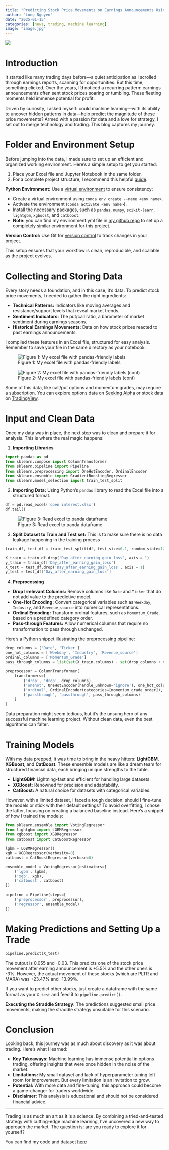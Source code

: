 ```yaml
---
title: "Predicting Stock Price Movements on Earnings Announcements Using Machine Learning"
author: "Long Nguyen"
date: "2025-01-15"
categories: [news, trading, machine learning]
image: "image.jpg"
---
```


![](image.jpg)

# Introduction

It started like many trading days before—a quiet anticipation as I scrolled through earnings reports, scanning for opportunities. But this time, something clicked. Over the years, I’d noticed a recurring pattern: earnings announcements often sent stock prices soaring or tumbling. These fleeting moments held immense potential for profit.

Driven by curiosity, I asked myself: could machine learning—with its ability to uncover hidden patterns in data—help predict the magnitude of these price movements? Armed with a passion for data and a love for strategy, I set out to merge technology and trading. This blog captures my journey.

# Folder and Environment Setup

Before jumping into the data, I made sure to set up an efficient and organized working environment. Here’s a simple setup to get you started:

1. Place your Excel file and Jupyter Notebook in the same folder.
2. For a complete project structure, I recommend this helpful [guide](https://towardsdatascience.com/how-to-structure-an-ml-project-for-reproducibility-and-maintainability-54d5e53b4c82).

**Python Environment:** Use a [virtual environment](https://medium.com/towards-data-science/introduction-to-conda-virtual-environments-eaea4ac84e28) to ensure consistency: 

- Create a virtual environment using `conda env create --name <env name>`.  
- Activate the environment (`conda activate <env name>`).  
- Install the necessary packages, such as `pandas`, `numpy`, `scikit-learn`, `lightgbm`, `xgboost`, and `catboost`.
- **Note:** you can find my environment.yml file in [my github repo](https://github.com/Piloxita/option_trade) to set up a completely similar environment for this project. 

**Version Control:** Use Git for [version control](https://medium.com/@pytechacademy/mastering-version-control-introduction-to-git-and-github-e39222216be0) to track changes in your project.

This setup ensures that your workflow is clean, reproducible, and scalable as the project evolves.

# Collecting and Storing Data

Every story needs a foundation, and in this case, it’s data. To predict stock price movements, I needed to gather the right ingredients:

- **Technical Patterns:** Indicators like moving averages and resistance/support levels that reveal market trends.
- **Sentiment Indicators:** The put/call ratio, a barometer of market sentiment during earnings seasons.
- **Historical Earnings Movements:** Data on how stock prices reacted to past earnings announcements.

I compiled these features in an Excel file, structured for easy analysis. Remember to save your file in the same directory as your notebook.

![Figure 1: My excel file with pandas-friendly labels](excel1.jpg){fig-alt="My excel file with pandas-friendly labels."}

![Figure 2: My excel file with pandas-friendly labels (cont)](excel2.jpg)

Some of this data, like call/put options and momentum grades, may require a subscription. You can explore options data on [Seeking Alpha](https://seekingalpha.com/symbol/AAPL/options) or stock data on [TradingView](https://www.tradingview.com/). 

# Input and Clean Data

Once my data was in place, the next step was to clean and prepare it for analysis. This is where the real magic happens:

1. **Importing Libraries**
```python
import pandas as pd
from sklearn.compose import ColumnTransformer
from sklearn.pipeline import Pipeline
from sklearn.preprocessing import OneHotEncoder, OrdinalEncoder
from sklearn.ensemble import GradientBoostingRegressor
from sklearn.model_selection import train_test_split
```

2. **Importing Data:** Using Python’s `pandas` library to read the Excel file into a structured format.
```python
df = pd.read_excel('open interest.xlsx')
df.tail()
```
![Figure 3: Read excel to panda dataframe](df.jpg)

3. **Split Dataset to Train and Test set:** This is to make sure there is no data leakage happening in the training process
```python
train_df, test_df = train_test_split(df, test_size=0.1, random_state=123)

X_train = train_df.drop('Day_after_earning_gain_loss', axis = 1)
y_train = train_df['Day_after_earning_gain_loss']
X_test = test_df.drop('Day_after_earning_gain_loss', axis = 1)
y_test = test_df['Day_after_earning_gain_loss']
```

4. **Preprocessing**
- **Drop Irrelevant Columns:** Remove columns like `Date` and `Ticker` that do not add value to the predictive model.
- **One-Hot Encoding:** Convert categorical variables such as `Weekday`, `Industry`, and `Revenue_source` into numerical representations.
- **Ordinal Encoding:** Transform ordinal features, such as `Momentum_Grade`, based on a predefined category order.
- **Pass-through Features:** Allow numerical columns that require no transformation to pass through unchanged.

Here’s a Python snippet illustrating the preprocessing pipeline:

```python
drop_columns = ['Date', 'Ticker']
one_hot_columns = ['Weekday', 'Industry', 'Revenue_source']
ordinal_columns = ['Momentum_Grade']
pass_through_columns = list(set(X_train.columns) - set(drop_columns + one_hot_columns + ordinal_columns + ['Day_after_earning_gain_loss']))

preprocessor = ColumnTransformer(
    transformers=[
        ('drop', 'drop', drop_columns),
        ('onehot', OneHotEncoder(handle_unknown='ignore'), one_hot_columns),
        ('ordinal', OrdinalEncoder(categories=[momentum_grade_order]), ordinal_columns),
        ('passthrough', 'passthrough', pass_through_columns)
    ]
)
```
Data preparation might seem tedious, but it’s the unsung hero of any successful machine learning project. Without clean data, even the best algorithms can falter.

# Training Models

With my data prepped, it was time to bring in the heavy hitters: **LightGBM**, **XGBoost**, and **CatBoost**. These ensemble models are like a dream team for structured financial data, each bringing unique strengths to the table.

- **LightGBM:** Lightning-fast and efficient for handling large datasets.
- **XGBoost:** Renowned for precision and adaptability.
- **CatBoost:** A natural choice for datasets with categorical variables.

However, with a limited dataset, I faced a tough decision: should I fine-tune the models or stick with their default settings? To avoid overfitting, I chose the latter, focusing on creating a balanced baseline instead. Here’s a snippet of how I trained the models:

```python
from sklearn.ensemble import VotingRegressor
from lightgbm import LGBMRegressor
from xgboost import XGBRegressor
from catboost import CatBoostRegressor

lgbm = LGBMRegressor()
xgb = XGBRegressor(verbosity=0)
catboost = CatBoostRegressor(verbose=0)

ensemble_model = VotingRegressor(estimators=[
    ('lgbm', lgbm),
    ('xgb', xgb),
    ('catboost', catboost)
])

pipeline = Pipeline(steps=[
    ('preprocessor', preprocessor),
    ('regressor', ensemble_model)
])
```

# Making Predictions and Setting Up a Trade

```python
pipeline.predict(X_test)
```  
The output is 0.055 and -0.03. This predicts one of the stock price movement after earning announcement is +5.5% and the other one's is -3%. However, the actual movement of these stocks (which are PLTR and MARA) was +23.47% and -13.99%.

If you want to predict other stocks, just create a dataframe with the same format as your `X_test` and feed it to `pipeline.predict()`.

**Executing the Straddle Strategy:** The predictions suggested small price movements, making the straddle strategy unsuitable for this scenario.

# Conclusion

Looking back, this journey was as much about discovery as it was about trading. Here’s what I learned:

- **Key Takeaways:** Machine learning has immense potential in options trading, offering insights that were once hidden in the noise of the market.
- **Limitations:** My small dataset and lack of hyperparameter tuning left room for improvement. But every limitation is an invitation to grow.
- **Potential:** With more data and fine-tuning, this approach could become a game-changer for traders worldwide.
- **Disclaimer:** This analysis is educational and should not be considered financial advice.

---

Trading is as much an art as it is a science. By combining a tried-and-tested strategy with cutting-edge machine learning, I’ve uncovered a new way to approach the market. The question is: are you ready to explore it for yourself?

You can find my code and dataset [here](https://github.com/Piloxita/option_trade)
